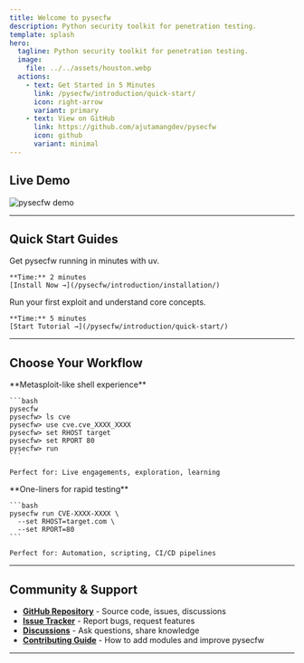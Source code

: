 ```yaml
---
title: Welcome to pysecfw
description: Python security toolkit for penetration testing.
template: splash
hero:
  tagline: Python security toolkit for penetration testing.
  image:
    file: ../../assets/houston.webp
  actions:
    - text: Get Started in 5 Minutes
      link: /pysecfw/introduction/quick-start/
      icon: right-arrow
      variant: primary
    - text: View on GitHub
      link: https://github.com/ajutamangdev/pysecfw
      icon: github
      variant: minimal
---
```



## Live Demo

![pysecfw demo](../../assets/pysecfw.gif)

---

## Quick Start Guides

<CardGrid>
  <Card title="Installation & Setup" icon="rocket">
    Get pysecfw running in minutes with uv.
    
    **Time:** 2 minutes  
    [Install Now →](/pysecfw/introduction/installation/)
  </Card>
  <Card title="5-Minute Quickstart" icon="document">
    Run your first exploit and understand core concepts.
    
    **Time:** 5 minutes  
    [Start Tutorial →](/pysecfw/introduction/quick-start/)
  </Card>
</CardGrid>

---

## Choose Your Workflow

<CardGrid>

  <Card title="Interactive Hunter" icon="open-book">
    **Metasploit-like shell experience**
    
    ```bash
    pysecfw
    pysecfw> ls cve
    pysecfw> use cve.cve_XXXX_XXXX
    pysecfw> set RHOST target
    pysecfw> set RPORT 80
    pysecfw> run
    ```
    
    Perfect for: Live engagements, exploration, learning
  </Card>

  <Card title="CLI Power User" icon="rocket">
    **One-liners for rapid testing**
    
    ```bash
    pysecfw run CVE-XXXX-XXXX \
      --set RHOST=target.com \
      --set RPORT=80
    ```
    
    Perfect for: Automation, scripting, CI/CD pipelines
  </Card>
</CardGrid>

---

## Community & Support

- **[GitHub Repository](https://github.com/ajutamangdev/pysecfw)** - Source code, issues, discussions
- **[Issue Tracker](https://github.com/ajutamangdev/pysecfw/issues)** - Report bugs, request features
- **[Discussions](https://github.com/ajutamangdev/pysecfw/discussions)** - Ask questions, share knowledge
- **[Contributing Guide](/pysecfw/contribution/guidelines/)** - How to add modules and improve pysecfw

---

